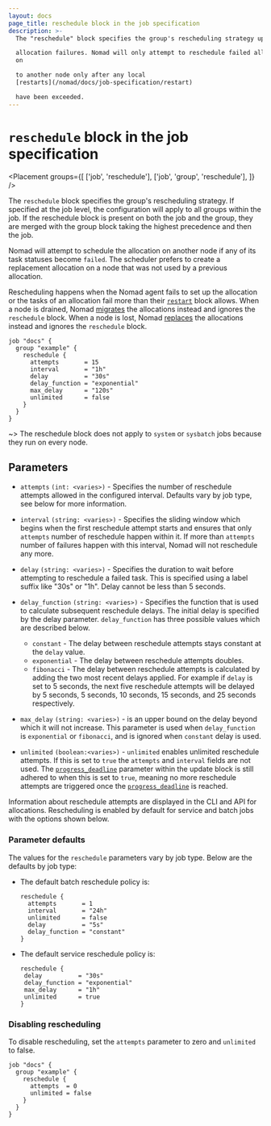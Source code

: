 ```yaml
---
layout: docs
page_title: reschedule block in the job specification
description: >-
  The "reschedule" block specifies the group's rescheduling strategy upon

  allocation failures. Nomad will only attempt to reschedule failed allocations
  on

  to another node only after any local
  [restarts](/nomad/docs/job-specification/restart)

  have been exceeded.
---
```


# `reschedule` block in the job specification

<Placement
  groups={[
    ['job', 'reschedule'],
    ['job', 'group', 'reschedule'],
  ]}
/>

The `reschedule` block specifies the group's rescheduling strategy. If specified
at the job level, the configuration will apply to all groups within the job. If
the reschedule block is present on both the job and the group, they are merged
with the group block taking the highest precedence and then the job.

Nomad will attempt to schedule the allocation on another node if any of its task
statuses become `failed`. The scheduler prefers to create a replacement
allocation on a node that was not used by a previous allocation.

Rescheduling happens when the Nomad agent fails to set up the allocation or the
tasks of an allocation fail more than their [`restart`][] block allows. When a
node is drained, Nomad [migrates][] the allocations instead and ignores the
`reschedule` block. When a node is lost, Nomad [replaces][] the allocations
instead and ignores the `reschedule` block.


```hcl
job "docs" {
  group "example" {
    reschedule {
      attempts       = 15
      interval       = "1h"
      delay          = "30s"
      delay_function = "exponential"
      max_delay      = "120s"
      unlimited      = false
    }
  }
}
```

~> The reschedule block does not apply to `system` or `sysbatch` jobs because
they run on every node.

## Parameters

- `attempts` `(int: <varies>)` - Specifies the number of reschedule attempts
  allowed in the configured interval. Defaults vary by job type, see below
  for more information.

- `interval` `(string: <varies>)` - Specifies the sliding window which begins
  when the first reschedule attempt starts and ensures that only `attempts`
  number of reschedule happen within it. If more than `attempts` number of
  failures happen with this interval, Nomad will not reschedule any more.

- `delay` `(string: <varies>)` - Specifies the duration to wait before attempting
  to reschedule a failed task. This is specified using a label suffix like "30s" or "1h".
  Delay cannot be less than 5 seconds.

- `delay_function` `(string: <varies>)` - Specifies the function that is used to
  calculate subsequent reschedule delays. The initial delay is specified by the delay parameter.
  `delay_function` has three possible values which are described below.

  - `constant` - The delay between reschedule attempts stays constant at the `delay` value.
  - `exponential` - The delay between reschedule attempts doubles.
  - `fibonacci` - The delay between reschedule attempts is calculated by adding the two most recent
    delays applied. For example if `delay` is set to 5 seconds, the next five reschedule attempts will be
    delayed by 5 seconds, 5 seconds, 10 seconds, 15 seconds, and 25 seconds respectively.

- `max_delay` `(string: <varies>)` - is an upper bound on the delay beyond which it will not increase. This parameter
  is used when `delay_function` is `exponential` or `fibonacci`, and is ignored when `constant` delay is used.

- `unlimited` `(boolean:<varies>)` - `unlimited` enables unlimited reschedule attempts. If this is
  set to `true` the `attempts` and `interval` fields are not used. The [`progress_deadline`][]
  parameter within the update block is still adhered to when this is set to `true`, meaning no more
  reschedule attempts are triggered once the [`progress_deadline`][] is reached.

Information about reschedule attempts are displayed in the CLI and API for
allocations. Rescheduling is enabled by default for service and batch jobs
with the options shown below.

### Parameter defaults

The values for the `reschedule` parameters vary by job type. Below are the
defaults by job type:

- The default batch reschedule policy is:

  ```hcl
  reschedule {
    attempts       = 1
    interval       = "24h"
    unlimited      = false
    delay          = "5s"
    delay_function = "constant"
  }
  ```

- The default service reschedule policy is:

  ```hcl
  reschedule {
   delay          = "30s"
   delay_function = "exponential"
   max_delay      = "1h"
   unlimited      = true
  }
  ```

### Disabling rescheduling

To disable rescheduling, set the `attempts` parameter to zero and `unlimited` to false.

```hcl
job "docs" {
  group "example" {
    reschedule {
      attempts  = 0
      unlimited = false
    }
  }
}
```

[`progress_deadline`]: /nomad/docs/job-specification/update#progress_deadline
[`restart`]: /nomad/docs/job-specification/restart
[migrates]: /nomad/docs/job-specification/migrate
[replaces]: /nomad/docs/job-specification/disconnect#replace
[reschedules]: /nomad/docs/job-specification/reschedule
